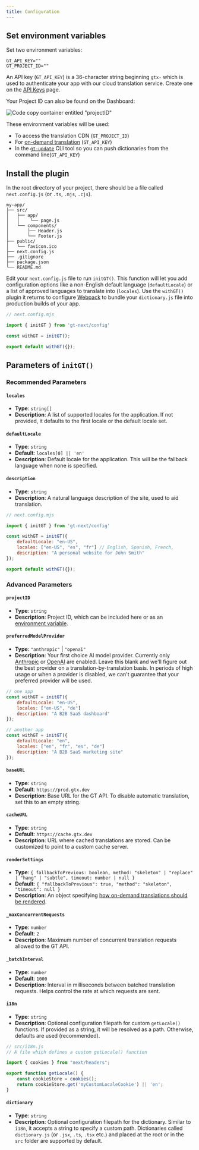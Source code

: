 ```yaml
---
title: Configuration
---
```


## Set environment variables

Set two environment variables:

```.env copy
GT_API_KEY=""
GT_PROJECT_ID=""
```

An API key (`GT_API_KEY`) is a 36-character string beginning `gtx-` which is used to authenticate your app with our cloud translation service. Create one on the [API Keys](https://www.generaltranslation.com/dashboard/redirect/api-keys) page.

Your Project ID can also be found on the Dashboard:

![Code copy container entitled "projectID"](/screenshots/project_id.jpeg)

These environment variables will be used:
- To access the translation CDN (`GT_PROJECT_ID`)
- For [on-demand translation](/#what-happens-if-a-translation-doesnt-exist) (`GT_API_KEY`)
- In the [`gt-update`](/cli) CLI tool so you can push dictionaries from the command line(`GT_API_KEY`)

## Install the plugin

In the root directory of your project, there should be a file called `next.config.js` (or `.ts`, `.mjs`, `.cjs`).

```
my-app/
├── src/
│   ├── app/
│   │    └── page.js
│   └── components/
│       ├── Header.js
│       └── Footer.js
├── public/
│   └── favicon.ico
├── next.config.js
├── .gitignore
├── package.json
└── README.md
```

Edit your `next.config.js` file to run `initGT()`. This function will let you add configuration options like a non-English default language (`defaultLocale`) or a list of approved languages to translate into (`locales`). Use the `withGT()` plugin it returns to configure [Webpack](https://nextjs.org/docs/app/api-reference/next-config-js/webpack) to bundle your `dictionary.js` file into production builds of your app.

```js copy
// next.config.mjs

import { initGT } from 'gt-next/config'

const withGT = initGT();

export default withGT({});
```

## Parameters of `initGT()`

### Recommended Parameters

#### `locales`
- **Type**: `string[]`
- **Description**: A list of supported locales for the application. If not provided, it defaults to the first locale or the default locale set.

#### `defaultLocale`
- **Type**: `string`
- **Default**: `locales[0] || 'en'`
- **Description**: Default locale for the application. This will be the fallback language when none is specified.

#### `description`
- **Type**: `string`
- **Description**: A natural language description of the site, used to aid translation.

```js copy
// next.config.mjs

import { initGT } from 'gt-next/config'

const withGT = initGT({
    defaultLocale: "en-US",
    locales: ["en-US", "es", "fr"] // English, Spanish, French,
    description: "A personal website for John Smith"
});

export default withGT({});
```

### Advanced Parameters

#### `projectID`
- **Type**: `string`
- **Description**: Project ID, which can be included here or as an [environment variable](/docs/gt-next/config#set-environment-variables).

#### `preferredModelProvider`
- **Type**: `"anthropic"` | `"openai"`
- **Description**: Your first choice AI model provider. Currently only [Anthropic](https://anthropic.com) or [OpenAI](https://openai.com) are enabled. Leave this blank and we'll figure out the best provider on a translation-by-translation basis. In periods of high usage or when a provider is disabled, we can't guarantee that your preferred provider will be used. 

```javascript copy
// one app
const withGT = initGT({
    defaultLocale: "en-US",
    locales: ["en-US", "de"]
    description: "A B2B SaaS dashboard"
});
```

```javascript copy
// another app
const withGT = initGT({
    defaultLocale: "en",
    locales: ["en", "fr", "es", "de"]
    description: "A B2B SaaS marketing site"
});
```

#### `baseURL`
- **Type**: `string`
- **Default**: `https://prod.gtx.dev`
- **Description**: Base URL for the GT API. To disable automatic translation, set this to an empty string.

#### `cacheURL`
- **Type**: `string`
- **Default**: `https://cache.gtx.dev`
- **Description**: URL where cached translations are stored. Can be customized to point to a custom cache server.

#### `renderSettings`
- **Type**: `{
        fallbackToPrevious: boolean,
        method: "skeleton" | "replace" | "hang" | "subtle",
        timeout: number | null
    }`
- **Default**: `{ "fallbackToPrevious": true, "method": "skeleton", "timeout": null }`
- **Description**: An object specifying [how on-demand translations should be rendered](/advanced/on-demand-rendering).


#### `_maxConcurrentRequests`
- **Type**: `number`
- **Default**: `2`
- **Description**: Maximum number of concurrent translation requests allowed to the GT API.

#### `_batchInterval`
- **Type**: `number`
- **Default**: `1000`
- **Description**: Interval in milliseconds between batched translation requests. Helps control the rate at which requests are sent.

#### `i18n`
- **Type**: `string`
- **Description**: Optional configuration filepath for custom `getLocale()` functions. If provided as a string, it will be resolved as a path. Otherwise, defaults are used (recommended).

```js
// src/i18n.js
// A file which defines a custom getLocale() function

import { cookies } from "next/headers";

export function getLocale() {
    const cookieStore = cookies();
    return cookieStore.get('myCustomLocaleCookie') || 'en';
}
```

#### `dictionary`
- **Type**: `string`
- **Description**: Optional configuration filepath for the dictionary. Similar to `i18n`, it accepts a string to specify a custom path. Dictionaries called `dictionary.js` (or `.jsx`, `.ts`, `.tsx` etc.) and placed at the root or in the `src` folder are supported by default.